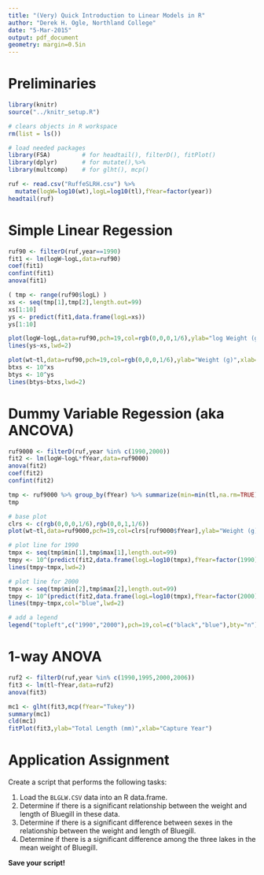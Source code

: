 ```yaml
---
title: "(Very) Quick Introduction to Linear Models in R"
author: "Derek H. Ogle, Northland College"
date: "5-Mar-2015"
output: pdf_document
geometry: margin=0.5in
---
```


\vspace{-24pt}

# Preliminaries
\vspace{-12pt}
```r
library(knitr)
source("../knitr_setup.R")
```

```r
# clears objects in R workspace
rm(list = ls())
```

```r
# load needed packages
library(FSA)         # for headtail(), filterD(), fitPlot()
library(dplyr)       # for mutate(),%>%
library(multcomp)    # for glht(), mcp()
```

```r
ruf <- read.csv("RuffeSLRH.csv") %>%
  mutate(logW=log10(wt),logL=log10(tl),fYear=factor(year))
headtail(ruf)
```

# Simple Linear Regession
\vspace{-12pt}
```r
ruf90 <- filterD(ruf,year==1990)
fit1 <- lm(logW~logL,data=ruf90)
coef(fit1)
confint(fit1)
anova(fit1)
```

```r
( tmp <- range(ruf90$logL) )
xs <- seq(tmp[1],tmp[2],length.out=99)
xs[1:10]
ys <- predict(fit1,data.frame(logL=xs))
ys[1:10]
```

```r
plot(logW~logL,data=ruf90,pch=19,col=rgb(0,0,0,1/6),ylab="log Weight (g)",xlab="log Total Length (mm)")
lines(ys~xs,lwd=2)

plot(wt~tl,data=ruf90,pch=19,col=rgb(0,0,0,1/6),ylab="Weight (g)",xlab="Total Length (mm)")
btxs <- 10^xs
btys <- 10^ys
lines(btys~btxs,lwd=2)
```

\newpage

# Dummy Variable Regession (aka ANCOVA)
```r
ruf9000 <- filterD(ruf,year %in% c(1990,2000))
fit2 <- lm(logW~logL*fYear,data=ruf9000)
anova(fit2)
coef(fit2)
confint(fit2)

tmp <- ruf9000 %>% group_by(fYear) %>% summarize(min=min(tl,na.rm=TRUE),max=max(tl,na.rm=TRUE))
tmp

# base plot
clrs <- c(rgb(0,0,0,1/6),rgb(0,0,1,1/6))
plot(wt~tl,data=ruf9000,pch=19,col=clrs[ruf9000$fYear],ylab="Weight (g)",xlab="Total Length (mm)")

# plot line for 1990
tmpx <- seq(tmp$min[1],tmp$max[1],length.out=99)
tmpy <- 10^(predict(fit2,data.frame(logL=log10(tmpx),fYear=factor(1990))))
lines(tmpy~tmpx,lwd=2)

# plot line for 2000
tmpx <- seq(tmp$min[2],tmp$max[2],length.out=99)
tmpy <- 10^(predict(fit2,data.frame(logL=log10(tmpx),fYear=factor(2000))))
lines(tmpy~tmpx,col="blue",lwd=2)

# add a legend
legend("topleft",c("1990","2000"),pch=19,col=c("black","blue"),bty="n")
```

\vspace{36pt}
# 1-way ANOVA
```r
ruf2 <- filterD(ruf,year %in% c(1990,1995,2000,2006))
fit3 <- lm(tl~fYear,data=ruf2)
anova(fit3)

mc1 <- glht(fit3,mcp(fYear="Tukey"))
summary(mc1)
cld(mc1)
fitPlot(fit3,ylab="Total Length (mm)",xlab="Capture Year")
```


\vspace{36pt}
# Application Assignment

Create a script that performs the following tasks:

1. Load the `BLGLW.CSV` data into an R data.frame.
1. Determine if there is a significant relationship between the weight and length of Bluegill in these data.
1. Determine if there is a significant difference between sexes in the relationship between the weight and length of Bluegill.
1. Determine if there is a significant difference among the three lakes in the mean weight of Bluegill.

**Save your script!**
